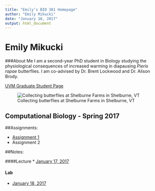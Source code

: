 ```yaml
---
title: "Emily’s BIO 381 Homepage"
author: "Emily Mikucki"
date: "January 18, 2017"
output: html_document
---
```


# Emily Mikucki
###About Me
I am a second-year PhD student in Biology studying the physiological consequences of increased warming in diapausing *Pieris rapae* butterflies. I am co-advised by Dr. Brent Lockwood and Dr. Alison Brody. 

[UVM Graduate Student Page](http://www.uvm.edu/~biology/?Page=students/mikucki.php&SM=facultysubmenu.html)

![Collecting butterflies at Shelburne Farms in Shelburne, VT](butterfly.jpg)

## Computational Biology - Spring 2017

##Assignments:

* [Assignment 1](Test.html)      
* Assignment 2 

##Notes:

####Lecture
* [January 17, 2017](Lecture_Notes_01172017.html)   

#### Lab
* [January 18, 2017](Lab_Notes_01182017.html)

